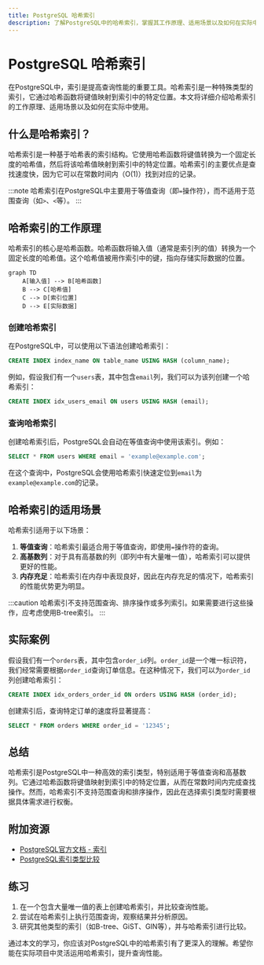 ```yaml
---
title: PostgreSQL 哈希索引
description: 了解PostgreSQL中的哈希索引，掌握其工作原理、适用场景以及如何在实际中使用。
---
```


# PostgreSQL 哈希索引

在PostgreSQL中，索引是提高查询性能的重要工具。哈希索引是一种特殊类型的索引，它通过哈希函数将键值映射到索引中的特定位置。本文将详细介绍哈希索引的工作原理、适用场景以及如何在实际中使用。

## 什么是哈希索引？

哈希索引是一种基于哈希表的索引结构。它使用哈希函数将键值转换为一个固定长度的哈希值，然后将该哈希值映射到索引中的特定位置。哈希索引的主要优点是查找速度快，因为它可以在常数时间内（O(1)）找到对应的记录。

:::note
哈希索引在PostgreSQL中主要用于等值查询（即`=`操作符），而不适用于范围查询（如`>`、`<`等）。
:::

## 哈希索引的工作原理

哈希索引的核心是哈希函数。哈希函数将输入值（通常是索引列的值）转换为一个固定长度的哈希值。这个哈希值被用作索引中的键，指向存储实际数据的位置。

```mermaid
graph TD
    A[输入值] --> B[哈希函数]
    B --> C[哈希值]
    C --> D[索引位置]
    D --> E[实际数据]
```

### 创建哈希索引

在PostgreSQL中，可以使用以下语法创建哈希索引：

```sql
CREATE INDEX index_name ON table_name USING HASH (column_name);
```

例如，假设我们有一个`users`表，其中包含`email`列，我们可以为该列创建一个哈希索引：

```sql
CREATE INDEX idx_users_email ON users USING HASH (email);
```

### 查询哈希索引

创建哈希索引后，PostgreSQL会自动在等值查询中使用该索引。例如：

```sql
SELECT * FROM users WHERE email = 'example@example.com';
```

在这个查询中，PostgreSQL会使用哈希索引快速定位到`email`为`example@example.com`的记录。

## 哈希索引的适用场景

哈希索引适用于以下场景：

1. **等值查询**：哈希索引最适合用于等值查询，即使用`=`操作符的查询。
2. **高基数列**：对于具有高基数的列（即列中有大量唯一值），哈希索引可以提供更好的性能。
3. **内存充足**：哈希索引在内存中表现良好，因此在内存充足的情况下，哈希索引的性能优势更为明显。

:::caution
哈希索引不支持范围查询、排序操作或多列索引。如果需要进行这些操作，应考虑使用B-tree索引。
:::

## 实际案例

假设我们有一个`orders`表，其中包含`order_id`列。`order_id`是一个唯一标识符，我们经常需要根据`order_id`查询订单信息。在这种情况下，我们可以为`order_id`列创建哈希索引：

```sql
CREATE INDEX idx_orders_order_id ON orders USING HASH (order_id);
```

创建索引后，查询特定订单的速度将显著提高：

```sql
SELECT * FROM orders WHERE order_id = '12345';
```

## 总结

哈希索引是PostgreSQL中一种高效的索引类型，特别适用于等值查询和高基数列。它通过哈希函数将键值映射到索引中的特定位置，从而在常数时间内完成查找操作。然而，哈希索引不支持范围查询和排序操作，因此在选择索引类型时需要根据具体需求进行权衡。

## 附加资源

- [PostgreSQL官方文档 - 索引](https://www.postgresql.org/docs/current/indexes.html)
- [PostgreSQL索引类型比较](https://www.postgresql.org/docs/current/indexes-types.html)

## 练习

1. 在一个包含大量唯一值的表上创建哈希索引，并比较查询性能。
2. 尝试在哈希索引上执行范围查询，观察结果并分析原因。
3. 研究其他类型的索引（如B-tree、GiST、GIN等），并与哈希索引进行比较。

通过本文的学习，你应该对PostgreSQL中的哈希索引有了更深入的理解。希望你能在实际项目中灵活运用哈希索引，提升查询性能。